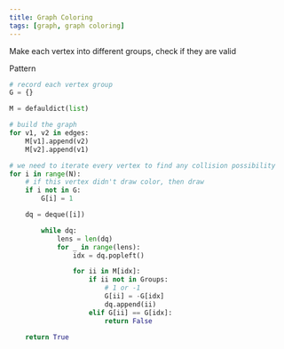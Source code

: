 ```yaml
---
title: Graph Coloring
tags: [graph, graph coloring]
---
```


Make each vertex into different groups, check if they are valid

Pattern

```python
# record each vertex group
G = {}

M = defauldict(list)

# build the graph
for v1, v2 in edges:
    M[v1].append(v2)
    M[v2].append(v1)

# we need to iterate every vertex to find any collision possibility
for i in range(N):
    # if this vertex didn't draw color, then draw
    if i not in G:
        G[i] = 1

    dq = deque([i])

        while dq:
            lens = len(dq)
            for _ in range(lens):
                idx = dq.popleft()

                for ii in M[idx]:
                    if ii not in Groups:
                        # 1 or -1
                        G[ii] = -G[idx]
                        dq.append(ii)
                    elif G[ii] == G[idx]:
                        return False

    return True

```
